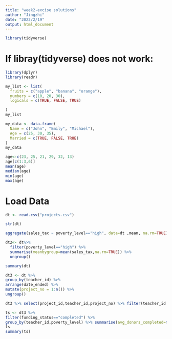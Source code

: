 ```yaml
---
title: "week2-excise solutions"
author: "Jingzhi"
date: "2022/2/19"
output: html_document
---
```


```r
library(tidyverse)
```

# If libray(tidyverse) does not work:
```r
library(dplyr)
library(readr)
```


```r
my_list <- list(
  fruits = c("apple", "banana", "orange"),
  numbers = c(10, 20, 30),
  logicals = c(TRUE, FALSE, TRUE)

)
my_list
```

```r
my_data <- data.frame(
  Name = c("John", "Emily", "Michael"),
  Age = c(25, 30, 35),
  Married = c(TRUE, FALSE, TRUE)
)
my_data
```


```r
age<-c(23, 25, 21, 29, 32, 13)
age[c(1:3,6)]
mean(age)
median(age)
min(age)
max(age)
```

# Load Data
```r
dt <- read.csv("projects.csv")

```
```r
str(dt)
```

```r
aggregate(sales_tax ~ poverty_level=="high", data=dt ,mean, na.rm=TRUE)
```

```r
dt2<- dt%>%
  filter(poverty_level=="high") %>%
  summarise(meanbygroup=mean(sales_tax,na.rm=TRUE)) %>%
  ungroup()
```
```r
summary(dt)
```



```r

dt3 <- dt %>% 
group_by(teacher_id) %>%   
arrange(date_ended) %>% 
mutate(project_no = 1:n()) %>% 
ungroup()


```
```r
dt3 %>% select(project_id,teacher_id,project_no) %>% filter(teacher_id == 1133)

```
```r
ts <- dt3 %>% 
filter(funding_status=="completed") %>% 
group_by(teacher_id,poverty_level) %>% summarise(avg_donors_completed=mean(num_donors)) %>%  ungroup()
ts
summary(ts)
```



